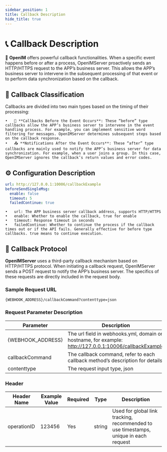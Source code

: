 ```yaml
---
sidebar_position: 1
title: Callback Description
hide_title: true
---
```


# 📞 Callback Description

📢 **OpenIM** offers powerful callback functionalities. When a specific event happens before or after a process, OpenIMServer proactively sends an HTTP/HTTPS request to the APP’s business server. This allows the APP’s business server to intervene in the subsequent processing of that event or to perform data synchronization based on the callback.

## 📑 Callback Classification

Callbacks are divided into two main types based on the timing of their processing:

	•	🚫 **Callbacks Before the Event Occurs**: These “before” type callbacks allow the APP’s business server to intervene in the event handling process. For example, you can implement sensitive word filtering for messages. OpenIMServer determines subsequent steps based on the callback response.
	•	📤 **Notifications After the Event Occurs**: These “after” type callbacks are mainly used to notify the APP’s business server for data synchronization. For example, when a user joins a group. In this case, OpenIMServer ignores the callback’s return values and error codes.

## ⚙️ Configuration Description

```yaml
url: http://127.0.0.1:10006/callbackExample
beforeSendSingleMsg:
  enable: false
  timeout: 5
  failedContinue: true
```

	•	url: The APP business server callback address, supports HTTP/HTTPS
	•	enable: Whether to enable the callback, true for enable
	•	timeout: Response timeout in seconds
	•	failedContinue: Whether to continue the process if the callback times out or if the API fails. Generally effective for before type callbacks. true means to continue execution.

## 🔄 Callback Protocol

**OpenIMServer** uses a third-party callback mechanism based on HTTP/HTTPS protocol. When initiating a callback request, OpenIMServer sends a POST request to notify the APP’s business server. The specifics of these requests are directly included in the request body.

### Sample Request URL

```plaintext
{WEBHOOK_ADDRESS}/callbackCommand?contenttype=json
```

### Request Parameter Description

|Parameter |	Description |
|-----------------|------------------------------------------------------------|
|{WEBHOOK_ADDRESS} |	The url field in webhooks.yml, domain or hostname, for example: http://127.0.0.1:10006/callbackExample|
|callbackCommand |	The callback command, refer to each callback method’s description for details|
|contenttype |	The request input type, json|

### Header

|Header Name	|Example Value|	Required	|Type	|Description|
|-----------------|-----------------|-----------------|-----------------|-----------------|
|operationID|	123456|	Yes	|string|	Used for global link tracking, recommended to use timestamps, unique in each request|